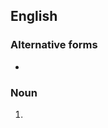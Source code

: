 {{also|motto's}}

==English==

===Alternative forms===
* {{l|en|mottoes}}

===Noun===
{{head|en|noun form}}

# {{plural of|motto|lang=en}}